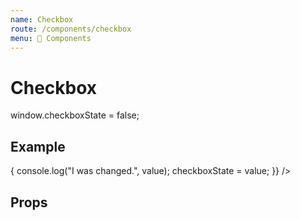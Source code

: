 ```yaml
---
name: Checkbox
route: /components/checkbox
menu: 🔌 Components
---
```


# Checkbox

window.checkboxState = false;

## Example

<Playground>
  <div class="docz-sdpi-wrapper">
    <SDCheckbox
      label="Checkbox"
      checked={checkboxState}
      onChange={value => {
        console.log("I was changed.", value);
        checkboxState = value;
      }}
    />
  </div>
</Playground>

## Props

<Props of={SDCheckbox} />
